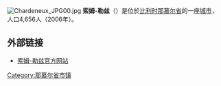 {{Unreferenced|time=2018-08-17T14:11:44+00:00}}
[[File:Chardeneux_JPG00.jpg|thumb]]
'''索姆-勒兹'''（{{lang-fr|Somme-Leuze}}）是位於[[比利时|比利时]][[那慕尔省|那慕尔省]]的一座[[城市|城市]]，人口4,656人（2006年）。

== 外部链接 ==
*[http://www.somme-leuze.be/ 索姆-勒兹官方网站] {{Wayback|url=http://www.somme-leuze.be/ |date=20141006082610 }}

{{那慕尔省市区}}

{{Belgium-geo-stub}}

{{DEFAULTSORT:Somme-Leuze}}

[[Category:那慕尔省市镇|Category:那慕尔省市镇]]